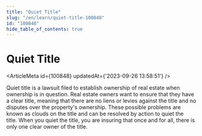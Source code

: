 ```yaml
---
title: "Quiet Title"
slug: "/en/learn/quiet-title-100848"
id: "100848"
hide_table_of_contents: true
---
```



# Quiet Title

<ArticleMeta id={100848} updatedAt={'2023-09-26 13:58:51'} />
<div className='border-solid border-b border-t-0 my-4 border-[var(--ifm-color-gray-300)]' />

Quiet title is a lawsuit filed to establish ownership of real estate when ownership is in question. Real estate owners want to ensure that they have a clear title, meaning that there are no liens or levies against the title and no disputes over the property's ownership. These possible problems are known as clouds on the title and can be resolved by action to quiet the title. When you quiet the title, you are insuring that once and for all, there is only one clear owner of the title.
